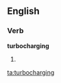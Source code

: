 ==English==

===Verb===
'''turbocharging'''

# {{present participle of|[[turbocharge]]}}

[[ta:turbocharging]]